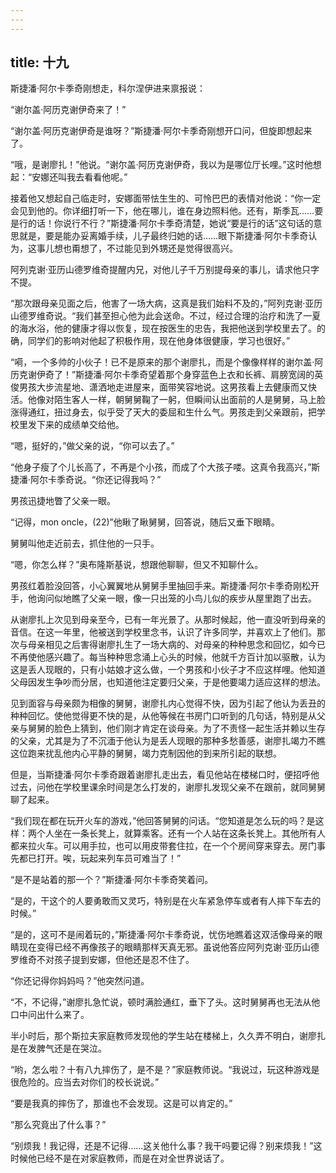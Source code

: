 ```yaml
---
---
---
```

title: 十九
---




斯捷潘·阿尔卡季奇刚想走，科尔涅伊进来禀报说：

“谢尔盖·阿历克谢伊奇来了！”

“谢尔盖·阿历克谢伊奇是谁呀？”斯捷潘·阿尔卡季奇刚想开口问，但旋即想起来了。

“哦，是谢廖扎！”他说。“谢尔盖·阿历克谢伊奇，我以为是哪位厅长哩。”这时他想起：“安娜还叫我去看看他呢。”

接着他又想起自己临走时，安娜面带怯生生的、可怜巴巴的表情对他说：“你一定会见到他的。你详细打听一下，他在哪儿，谁在身边照料他。还有，斯季瓦……要是行的话！你说行不行？”斯捷潘·阿尔卡季奇清楚，她说“要是行的话”这句话的意思就是，要是能办妥离婚手续，儿子最终归她的话……眼下斯捷潘·阿尔卡季奇认为，这事儿想也甭想了，不过能见到外甥还是觉得很高兴。

阿列克谢·亚历山德罗维奇提醒内兄，对他儿子千万别提母亲的事儿，请求他只字不提。

“那次跟母亲见面之后，他害了一场大病，这真是我们始料不及的，”阿列克谢·亚历山德罗维奇说。“我们甚至担心他为此会送命。不过，经过合理的治疗和洗了一夏的海水浴，他的健康才得以恢复，现在按医生的忠告，我把他送到学校里去了。的确，同学们的影响对他起了积极作用，现在他身体很健康，学习也很好。”

“嗬，一个多帅的小伙子！已不是原来的那个谢廖扎，而是个像像样样的谢尔盖·阿历克谢伊奇了！”斯捷潘·阿尔卡季奇望着那个身穿蓝色上衣和长裤、肩膀宽阔的英俊男孩大步流星地、潇洒地走进屋来，面带笑容地说。这男孩看上去健康而又快活。他像对陌生客人一样，朝舅舅鞠了一躬，但瞬间认出面前的人是舅舅，马上脸涨得通红，扭过身去，似乎受了天大的委屈和生什么气。男孩走到父亲跟前，把学校里发下来的成绩单交给他。

“嗯，挺好的，”做父亲的说，“你可以去了。”

“他身子瘦了个儿长高了，不再是个小孩，而成了个大孩子喽。这真令我高兴，”斯捷潘·阿尔卡季奇说。“你还记得我吗？”

男孩迅捷地瞥了父亲一眼。

“记得，mon oncle，(22)”他瞅了瞅舅舅，回答说，随后又垂下眼睛。

舅舅叫他走近前去，抓住他的一只手。

“嗯，你怎么样？”奥布隆斯基说，想跟他聊聊，但又不知聊什么。

男孩红着脸没回答，小心翼翼地从舅舅手里抽回手来。斯捷潘·阿尔卡季奇刚松开手，他询问似地瞧了父亲一眼，像一只出笼的小鸟儿似的疾步从屋里跑了出去。

从谢廖扎上次见到母亲至今，已有一年光景了。从那时候起，他一直没听到母亲的音信。在这一年里，他被送到学校里念书，认识了许多同学，并喜欢上了他们。那次与母亲相见之后害得谢廖扎生了一场大病的、对母亲的种种思念和回忆，如今已不再使他感兴趣了。每当种种思念涌上心头的时候，他就千方百计加以驱散，认为这是丢人现眼的，只有小姑娘才这么做，一个男孩和小伙子才不应这样哩。他知道父母因发生争吵而分居，也知道他注定要归父亲，于是他要竭力适应这样的想法。

见到面容与母亲颇为相像的舅舅，谢廖扎内心觉得不快，因为引起了他认为丢丑的种种回忆。使他觉得更不快的是，从他等候在书房门口听到的几句话，特别是从父亲与舅舅的脸色上猜到，他们刚才肯定在谈母亲。为了不责怪一起生活并赖以生存的父亲，尤其是为了不沉湎于他认为是丢人现眼的那种多愁善感，谢廖扎竭力不瞧这位跑来扰乱他内心平静的舅舅，竭力克制因他的到来所引起的联想。

但是，当斯捷潘·阿尔卡季奇跟着谢廖扎走出去，看见他站在楼梯口时，便招呼他过去，问他在学校里课余时间是怎么打发的，谢廖扎发现父亲不在跟前，就同舅舅聊了起来。

“我们现在都在玩开火车的游戏，”他回答舅舅的问话。“您知道是怎么玩的吗？是这样：两个人坐在一条长凳上，就算乘客。还有一个人站在这条长凳上。其他所有人都来拉火车。可以用手拉，也可以用皮带套住拉，在一个个房间穿来穿去。房门事先都已打开。唉，玩起来列车员可难当了！”

“是不是站着的那一个？”斯捷潘·阿尔卡季奇笑着问。

“是的，干这个的人要勇敢而又灵巧，特别是在火车紧急停车或者有人摔下车去的时候。”

“是的，这可不是闹着玩的，”斯捷潘·阿尔卡季奇说，忧伤地瞧着这双活像母亲的眼睛现在变得已经不再像孩子的眼睛那样天真无邪。虽说他答应阿列克谢·亚历山德罗维奇不对孩子提到安娜，但他还是忍不住了。

“你还记得你妈妈吗？”他突然问道。

“不，不记得，”谢廖扎急忙说，顿时满脸通红，垂下了头。这时舅舅再也无法从他口中问出什么来了。

半小时后，那个斯拉夫家庭教师发现他的学生站在楼梯上，久久弄不明白，谢廖扎是在发脾气还是在哭泣。

“哟，怎么啦？十有八九摔伤了，是不是？”家庭教师说。“我说过，玩这种游戏是很危险的。应当去对你们的校长说说。”

“要是我真的摔伤了，那谁也不会发现。这是可以肯定的。”

“那么究竟出了什么事？”

“别烦我！我记得，还是不记得……这关他什么事？我干吗要记得？别来烦我！”这时候他已经不是在对家庭教师，而是在对全世界说话了。
